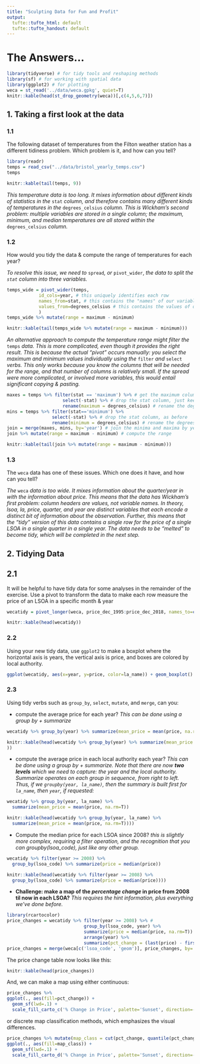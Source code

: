 ```yaml
---
title: "Sculpting Data for Fun and Profit"
output:
  tufte::tufte_html: default
  tufte::tufte_handout: default
---
```


# The Answers...

```r
library(tidyverse) # for tidy tools and reshaping methods
library(sf) # for working with spatial data
library(ggplot2) # for plotting
weca = st_read('../data/weca.gpkg', quiet=T)
knitr::kable(head(st_drop_geometry(weca))[,c(4,5,6,7)])
```


## 1. Taking a first look at the data

### 1.1

The following dataset of temperatures from the Filton weather station has a different tidiness problem. Which problem is it, and how can you tell?  
```r
library(readr)
temps = read_csv("../data/bristol_yearly_temps.csv")
temps
```
```r
knitr::kable(tail(temps, 9))
```

*This temperature data is too long. It mixes information about different kinds of statistics in the* `stat` *column, and therefore contains many different kinds of temperatures in the* `degrees_celsius` *column. This is Wickham's second problem: multiple variables are stored in a single column; the maximum, minimum, and median temperatures are all stored within the* `degrees_celsius` *column.*

### 1.2

How would you tidy the data & compute the range of temperatures for each year?

*To resolve this issue, we need to* `spread`*, or* `pivot_wider`, *the data to split the `stat` column into three variables.*

```r
temps_wide = pivot_wider(temps, 
            id_cols=year, # this uniquely identifies each row
            names_from=stat, # this contains the "names" of our variables
            values_from=degrees_celsius # this contains the values of our variables
            ) 
temps_wide %>% mutate(range = maximum - minimum)
```
```r
knitr::kable(tail(temps_wide %>% mutate(range = maximum - minimum)))
```

*An alternative approach to compute the temperature range might filter the* `temps` *data. This is more complicated, even though it provides the right result. This is because the actual "pivot" occurs manually: you select the maximum and minimum values individually using the* `filter` *and* `select` *verbs. This only works because you know the columns that will be needed for the range, and that number of columns is relatively small. If the spread were more complicated, or involved more variables, this would entail significant copying & pasting.*

```r
maxes = temps %>% filter(stat == 'maximum') %>% # get the maximum column
                     select(-stat) %>% # drop the stat column, just keep year & value
                     rename(maximum = degrees_celsius) # rename the degrees to maximum
mins = temps %>% filter(stat=='minimum') %>% 
                 select(-stat) %>% # drop the stat column, as before
                 rename(minimum = degrees_celsius) # rename the degrees to minimum
join = merge(maxes, mins, by='year') # join the minima and maxima by years
join %>% mutate(range = maximum - minimum) # compute the range
```
```r
knitr::kable(tail(join %>% mutate(range = maximum - minimum)))
```

### 1.3

The `weca` data has one of these issues. Which one does it have, and how can you tell? 

*The* `weca` *data is too wide. It mixes information about the quarter/year in with the information about price. This means that the data has Wickham's first problem: column headers are values, not variable names. In theory, lsoa, la, price, quarter, and year are distinct variables that each encode a distinct bit of information about the observation. Further, this means that the "tidy" version of this data contains a single row for the price of a single LSOA in a single quarter in a single year. The data needs to be "melted" to become tidy, which will be completed in the next step. *

## 2. Tidying Data

## 2.1
It will be helpful to have tidy data for some analyses in the remainder of the exercise. Use a pivot to transform the data to make each row measure the price of an LSOA in a specific month & year

```r
wecatidy = pivot_longer(weca, price_dec_1995:price_dec_2018, names_to=c(NA, 'quarter', 'year'), names_sep='_', values_to='price')
```
```r
knitr::kable(head(wecatidy))
```

### 2.2

Using your new tidy data, use `ggplot2` to make a boxplot where the horizontal axis is years, the vertical axis is price, and boxes are colored by local authority.

```r
ggplot(wecatidy, aes(x=year, y=price, color=la_name)) + geom_boxplot() + theme(axis.text.x = element_text(angle=45, vjust=1, hjust=1))
```

### 2.3
Using tidy verbs such as `group_by`, `select`, `mutate`, and `merge`, can you:

- compute the average price for each year?
*This can be done using a group by + summarize*
```r
wecatidy %>% group_by(year) %>% summarize(mean_price = mean(price, na.rm=T))
```
```r
knitr::kable(head(wecatidy %>% group_by(year) %>% summarize(mean_price = mean(price, na.rm=T))
))
```

- compute the average price in each local authority each year?
*This can be done using a group by + summarize. Note that there are now __two levels__ which we need to capture: the year and the local authority. Summarize operates on each group in sequence, from right to left. Thus, if we `groupby(year, la_name)`, then the summary is built first for `la_name`, then `year`, if requested:*
```r
wecatidy %>% group_by(year, la_name) %>% 
  summarize(mean_price = mean(price, na.rm=T))
```
```r
knitr::kable(head(wecatidy %>% group_by(year, la_name) %>% 
  summarize(mean_price = mean(price, na.rm=T))))
```
- Compute the median price for each LSOA since 2008?
*this is slightly more complex, requiring a filter operation, and the recognition that you can groupby(lsoa_code), just like any other group.*
```r
wecatidy %>% filter(year >= 2008) %>% 
  group_by(lsoa_code) %>% summarize(price = median(price))
```
```r
knitr::kable(head(wecatidy %>% filter(year >= 2008) %>% 
  group_by(lsoa_code) %>% summarize(price = median(price))))
```
- **Challenge: make a map of the *percentage change* in price from 2008 til now in each LSOA?**
*This requires the hint information, plus everything we've done before. *
```r
library(rcartocolor)
price_changes = wecatidy %>% filter(year >= 2008) %>% # 
                             group_by(lsoa_code, year) %>% 
                             summarize(price = median(price, na.rm=T)) %>%
                             arrange(year) %>%
                             summarize(pct_change = (last(price) - first(price))/first(price)*100)
price_changes = merge(weca[c('lsoa_code', 'geom')], price_changes, by='lsoa_code')
```

The price change table now looks like this:
```r
knitr::kable(head(price_changes))
```

And, we can make a map using either continuous:
```r
price_changes %>%
ggplot(., aes(fill=pct_change)) + 
  geom_sf(lwd=.1) + 
  scale_fill_carto_c('% Change in Price', palette='Sunset', direction=-1)
```

or discrete map classification methods, which emphasizes the visual differences. 
```r
price_changes %>% mutate(map_class = cut(pct_change, quantile(pct_change, probs=seq(0,1,.2)))) %>%
ggplot(., aes(fill=map_class)) + 
  geom_sf(lwd=.1) + 
  scale_fill_carto_d('% Change in Price', palette='Sunset', direction=-1)
```